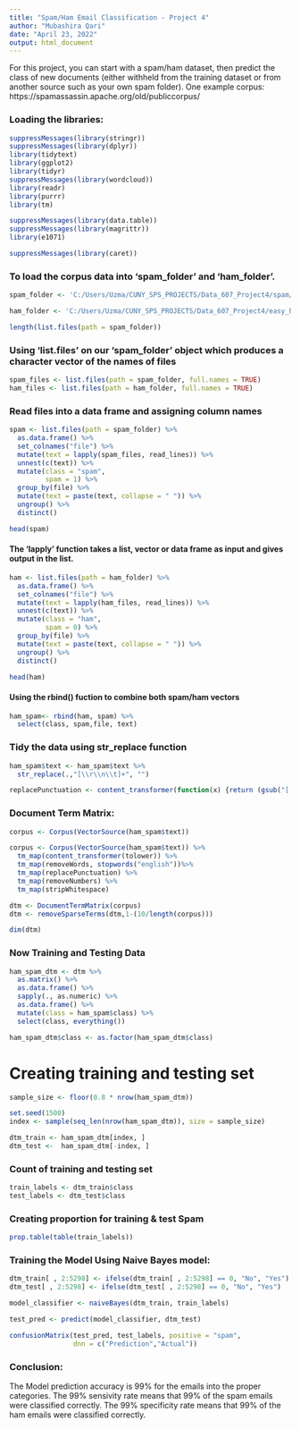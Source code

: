 ```yaml
---
title: "Spam/Ham Email Classification - Project 4"
author: "Mubashira Qari"
date: "April 23, 2022"
output: html_document
---
```


For this project, you can start with a spam/ham dataset, then predict the class of new documents (either withheld from the training dataset or from another source such as your own spam folder).   One example corpus:   https://spamassassin.apache.org/old/publiccorpus/

### Loading the libraries:
```r
suppressMessages(library(stringr))
suppressMessages(library(dplyr))
library(tidytext)
library(ggplot2)
library(tidyr)
suppressMessages(library(wordcloud))
library(readr)
library(purrr)
library(tm)
```


```r
suppressMessages(library(data.table))
suppressMessages(library(magrittr))
library(e1071) 
```

```r
suppressMessages(library(caret))
```

### To load the corpus data into ‘spam_folder’ and ‘ham_folder’.

```r
spam_folder <- 'C:/Users/Uzma/CUNY_SPS_PROJECTS/Data_607_Project4/spam/'

ham_folder <- 'C:/Users/Uzma/CUNY_SPS_PROJECTS/Data_607_Project4/easy_ham/'

length(list.files(path = spam_folder))
```

### Using ‘list.files’ on our ‘spam_folder’ object which produces a character vector of the names of files 

```r
spam_files <- list.files(path = spam_folder, full.names = TRUE)
ham_files <- list.files(path = ham_folder, full.names = TRUE)

```

### Read files into a data frame and assigning column names

```r
spam <- list.files(path = spam_folder) %>%
  as.data.frame() %>%
  set_colnames("file") %>%
  mutate(text = lapply(spam_files, read_lines)) %>%
  unnest(c(text)) %>%
  mutate(class = "spam",
         spam = 1) %>%
  group_by(file) %>%
  mutate(text = paste(text, collapse = " ")) %>%
  ungroup() %>%
  distinct()

head(spam)
```

####  The ‘lapply’ function takes a list, vector or data frame as input and gives output in the list.

```r
ham <- list.files(path = ham_folder) %>%
  as.data.frame() %>%
  set_colnames("file") %>%
  mutate(text = lapply(ham_files, read_lines)) %>%
  unnest(c(text)) %>%
  mutate(class = "ham",
         spam = 0) %>%
  group_by(file) %>%
  mutate(text = paste(text, collapse = " ")) %>%
  ungroup() %>%
  distinct()

head(ham)
```

#### Using the rbind() fuction to combine both spam/ham vectors

```r
ham_spam<- rbind(ham, spam) %>%
  select(class, spam,file, text)


```

### Tidy the data using str_replace function

```r
ham_spam$text <- ham_spam$text %>%
  str_replace(.,"[\\r\\n\\t]+", "")

replacePunctuation <- content_transformer(function(x) {return (gsub("[[:punct:]]", " ", x))})

```


### Document Term Matrix:

```r
corpus <- Corpus(VectorSource(ham_spam$text))
```

```r
corpus <- Corpus(VectorSource(ham_spam$text)) %>%
  tm_map(content_transformer(tolower)) %>%
  tm_map(removeWords, stopwords("english"))%>%
  tm_map(replacePunctuation) %>%
  tm_map(removeNumbers) %>%
  tm_map(stripWhitespace)
```

```r
dtm <- DocumentTermMatrix(corpus)
dtm <- removeSparseTerms(dtm,1-(10/length(corpus)))

dim(dtm)
```

### Now Training and Testing Data

```r
ham_spam_dtm <- dtm %>%
  as.matrix() %>%
  as.data.frame() %>%
  sapply(., as.numeric) %>%
  as.data.frame() %>%
  mutate(class = ham_spam$class) %>%
  select(class, everything())

ham_spam_dtm$class <- as.factor(ham_spam_dtm$class)
```

# Creating training and testing set

```r
sample_size <- floor(0.8 * nrow(ham_spam_dtm))
```

```r
set.seed(1500)
index <- sample(seq_len(nrow(ham_spam_dtm)), size = sample_size)
```


```r
dtm_train <- ham_spam_dtm[index, ]
dtm_test <-  ham_spam_dtm[-index, ]
```

### Count of training and testing set

```r
train_labels <- dtm_train$class
test_labels <- dtm_test$class
```


### Creating proportion for training & test Spam


```r
prop.table(table(train_labels))
```


### Training the Model Using Naive Bayes model:

```r
dtm_train[ , 2:5298] <- ifelse(dtm_train[ , 2:5298] == 0, "No", "Yes")
dtm_test[ , 2:5298] <- ifelse(dtm_test[ , 2:5298] == 0, "No", "Yes")

model_classifier <- naiveBayes(dtm_train, train_labels) 

test_pred <- predict(model_classifier, dtm_test)

confusionMatrix(test_pred, test_labels, positive = "spam", 
                dnn = c("Prediction","Actual"))
```
### Conclusion:

The Model prediction accuracy is 99% for the emails into the proper categories. 
The 99% sensivity rate means that 99% of the spam emails were classified correctly.
The 99% specificity rate means that 99% of the ham emails were classified correctly.





